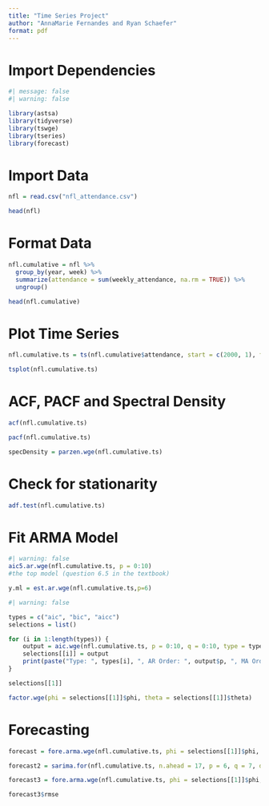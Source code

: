 ```yaml
---
title: "Time Series Project"
author: "AnnaMarie Fernandes and Ryan Schaefer"
format: pdf
---
```


# Import Dependencies

```r
#| message: false
#| warning: false

library(astsa)
library(tidyverse)
library(tswge)
library(tseries)
library(forecast)
```


# Import Data

```r
nfl = read.csv("nfl_attendance.csv")

head(nfl)
```

# Format Data

```r
nfl.cumulative = nfl %>%
  group_by(year, week) %>%
  summarize(attendance = sum(weekly_attendance, na.rm = TRUE)) %>%
  ungroup()

head(nfl.cumulative)
```

# Plot Time Series

```r
nfl.cumulative.ts = ts(nfl.cumulative$attendance, start = c(2000, 1), frequency = 17)

tsplot(nfl.cumulative.ts)
```

# ACF, PACF and Spectral Density

```r
acf(nfl.cumulative.ts)
```

```r
pacf(nfl.cumulative.ts)
```


```r
specDensity = parzen.wge(nfl.cumulative.ts)
```

# Check for stationarity

```r
adf.test(nfl.cumulative.ts)
```

# Fit ARMA Model

```r
#| warning: false
aic5.ar.wge(nfl.cumulative.ts, p = 0:10)
#the top model (question 6.5 in the textbook)
```

```r
y.ml = est.ar.wge(nfl.cumulative.ts,p=6)
```

```r
#| warning: false

types = c("aic", "bic", "aicc")
selections = list()

for (i in 1:length(types)) {
    output = aic.wge(nfl.cumulative.ts, p = 0:10, q = 0:10, type = types[i])
    selections[[i]] = output
    print(paste("Type: ", types[i], ", AR Order: ", output$p, ", MA Order: ", output$q, sep = ""))
}
```

```r
selections[[1]]
```

```r
factor.wge(phi = selections[[1]]$phi, theta = selections[[1]]$theta)
```


# Forecasting

```r
forecast = fore.arma.wge(nfl.cumulative.ts, phi = selections[[1]]$phi, theta = selections[[1]]$theta, n.ahead = 17, limits = TRUE)
```

```r
forecast2 = sarima.for(nfl.cumulative.ts, n.ahead = 17, p = 6, q = 7, d = 0, plot.all = TRUE)
```

```r
forecast3 = fore.arma.wge(nfl.cumulative.ts, phi = selections[[1]]$phi, theta = selections[[1]]$theta, n.ahead = 17, limits = TRUE, lastn = TRUE)
```

```r
forecast3$rmse
```

